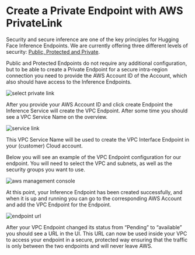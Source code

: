 # Create a Private Endpoint with AWS PrivateLink

Security and secure inference are one of the key principles for Hugging Face Inference Endpoints. We are currently offering three different levels of security: [Public, Protected and Private](/docs/guides/secruity).

Public and Protected Endpoints do not require any additional configuration, but to be able to create a Private Endpoint for a secure intra-region connection you need to provide the AWS Account ID of the Account, which also should have access to the Inference Endpoints.

<img
  src="https://raw.githubusercontent.com/huggingface/hf-endpoints-documentation/main/assets/6_private_type.png"
  alt="select private link"
/>

After you provide your AWS Account ID and click create Endpoint the Inference Service will create the VPC Endpoint. After some time you should see a VPC Service Name on the overview.

<img
  src="https://raw.githubusercontent.com/huggingface/hf-endpoints-documentation/main/assets/6_service_name.png"
  alt="service link"
/>

This VPC Service Name will be used to create the VPC Interface Endpoint in your (customer) Cloud account.

Below you will see an example of the VPC Endpoint configuration for our endpoint. You will need to select the VPC and subnets, as well as the security groups you want to use.

<img
  src="https://raw.githubusercontent.com/huggingface/hf-endpoints-documentation/main/assets/6_aws.png"
  alt="aws management console"
/>

At this point, your Inference Endpoint has been created successfully, and when it is up and running you can go to the corresponding AWS Account and add the VPC Endpoint for the Endpoint.

<img
  src="https://raw.githubusercontent.com/huggingface/hf-endpoints-documentation/main/assets/6_private_with_url.png"
  alt="endpoint url"
/>

After your VPC Endpoint changed its status from “Pending” to “available” you should see a URL in the UI. This URL can now be used inside your VPC to access your endpoint in a secure, protected way ensuring that the traffic is only between the two endpoints and will never leave AWS.
